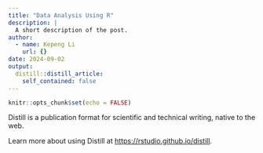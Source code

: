 ```yaml
---
title: "Data Analysis Using R"
description: |
  A short description of the post.
author:
  - name: Kepeng Li
    url: {}
date: 2024-09-02
output:
  distill::distill_article:
    self_contained: false
---
```



```r
knitr::opts_chunk$set(echo = FALSE)
```

Distill is a publication format for scientific and technical writing, native to the web.

Learn more about using Distill at <https://rstudio.github.io/distill>.


